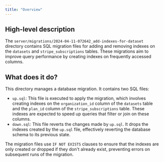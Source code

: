 ```yaml
---
title: "Overview"
---
```


## High-level description
The `server/migrations/2024-04-11-072642_add-indexes-for-dataset` directory contains SQL migration files for adding and removing indexes on the `datasets` and `stripe_subscriptions` tables. These migrations aim to improve query performance by creating indexes on frequently accessed columns.

## What does it do?
This directory manages a database migration. It contains two SQL files:
- `up.sql`: This file is executed to apply the migration, which involves creating indexes on the `organization_id` column of the `datasets` table and the `plan_id` column of the `stripe_subscriptions` table. These indexes are expected to speed up queries that filter or join on these columns.
- `down.sql`: This file reverts the changes made by `up.sql`. It drops the indexes created by the `up.sql` file, effectively reverting the database schema to its previous state.

The migration files use `IF NOT EXISTS` clauses to ensure that the indexes are only created or dropped if they don't already exist, preventing errors on subsequent runs of the migration.
